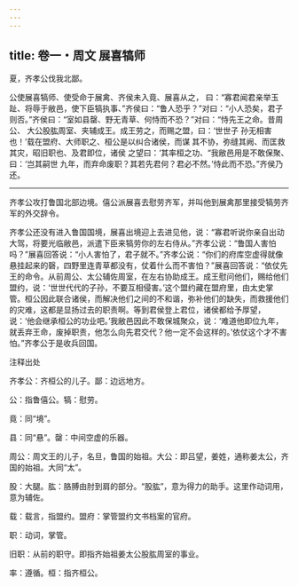 ```yaml
---
---
---
```

title: 卷一・周文 展喜犒师
---

夏，齐孝公伐我北鄙。

公使展喜犒师、使受命于展禽、齐侯未入竟、展喜从之， 曰：“寡君闻君亲举玉趾、将辱于敝邑，使下臣犒执事、”齐侯曰：“鲁人恐乎？”对曰：“小人恐矣，君子则否。”齐侯曰：“室如县罄、野无青草、何恃而不恐？”对曰：“恃先王之命。昔周公、 大公股肱周室、夹辅成王。成王劳之，而赐之盟，曰：‘世世子 孙无相害也！’载在盟府、大师职之、桓公是以纠合诸侯，而谋 其不协，弥缝其阙、而匡救其灾，昭旧职也、及君即位，诸侯 之望曰：‘其率桓之功、“我敝邑用是不敢保聚、曰：‘岂其嗣世 九年，而弃命废职？其若先君何？君必不然。’恃此而不恐。”齐侯乃还。

----------------

齐孝公攻打鲁国北部边境。僖公派展喜去慰劳齐军，并叫他到展禽那里接受犒劳齐军的外交辞令。

齐孝公还没有进入鲁国国境，展喜出境迎上去进见他，说：“寡君听说你亲自出动大驾，将要光临敝邑，派遣下臣来犒劳你的左右侍从。”齐孝公说：“鲁国人害怕吗？”展喜回答说：“小人害怕了，君子就不。”齐孝公说：“你们的府库空虚得就像悬挂起来的磬，四野里连青草都没有，仗着什么而不害怕？”展喜回答说：“依仗先王的命令。从前周公、太公辅佐周室，在左右协助成王。成王慰问他们，赐给他们盟约，说：‘世世代代的子孙，不要互相侵害。’这个盟约藏在盟府里，由太史掌管。桓公因此联合诸侯，而解决他们之间的不和谐，弥补他们的缺失，而救援他们的灾难，这都是显扬过去的职责啊。等到君侯登上君位，诸侯都给予厚望，说：‘他会继承桓公的功业吧。’我敝邑因此不敢保城聚众，说：‘难道他即位九年，就丢弃王命，废掉职责，他怎么向先君交代？他一定不会这样的。’依仗这个才不害怕。”齐孝公于是收兵回国。

注释出处

齐孝公：齐桓公的儿子。鄙：边远地方。

公：指鲁僖公。犒：慰劳。

竟：同“境”。

县：同“悬”。罄：中间空虚的乐器。

周公：周文王的儿子，名旦，鲁国的始祖。大公：即吕望，姜姓，通称姜太公，齐国的始祖。大同“太”。

股：大腿。肱：胳膊由肘到肩的部分。“股肱”，意为得力的助手。这里作动词用，意为辅佐。

载：载言，指盟约。盟府：掌管盟约文书档案的官府。

职：动词，掌管。

旧职：从前的职守。即指齐始祖姜太公股肱周室的事业。

率：遵循。桓：指齐桓公。

